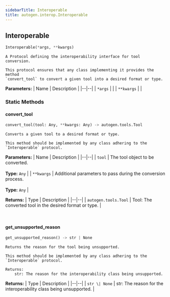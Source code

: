 ```yaml
---
sidebarTitle: Interoperable
title: autogen.interop.Interoperable
---
```

<h2 id="autogen.interop.Interoperable" class="doc doc-heading">
    <code class="doc-symbol doc-symbol-heading doc-symbol-class"></code>
    <span class="doc doc-object-name doc-class-name">Interoperable</span>
</h2>

```python
Interoperable(*args, **kwargs)
```

    A Protocol defining the interoperability interface for tool conversion.
    
    This protocol ensures that any class implementing it provides the method
    `convert_tool` to convert a given tool into a desired format or type.

<b>Parameters:</b>
| Name | Description |
|--|--|
| `*args` |  |
| `**kwargs` |  |

### Static Methods

<code class="doc-symbol doc-symbol-heading doc-symbol-method"></code>
#### convert_tool

```python
convert_tool(tool: Any, **kwargs: Any) -> autogen.tools.Tool
```

    Converts a given tool to a desired format or type.
    
    This method should be implemented by any class adhering to the `Interoperable` protocol.

<b>Parameters:</b>
| Name | Description |
|--|--|
| `tool` | The tool object to be converted.<br/><br/>**Type:** `Any` |
| `**kwargs` | Additional parameters to pass during the conversion process.<br/><br/>**Type:** `Any` |

<b>Returns:</b>
| Type | Description |
|--|--|
| `autogen.tools.Tool` | Tool: The converted tool in the desired format or type. |

<br />

<code class="doc-symbol doc-symbol-heading doc-symbol-method"></code>
#### get_unsupported_reason

```python
get_unsupported_reason() -> str | None
```

    Returns the reason for the tool being unsupported.
    
    This method should be implemented by any class adhering to the `Interoperable` protocol.
    
    Returns:
        str: The reason for the interoperability class being unsupported.

<b>Returns:</b>
| Type | Description |
|--|--|
| `str \| None` | str: The reason for the interoperability class being unsupported. |

<br />